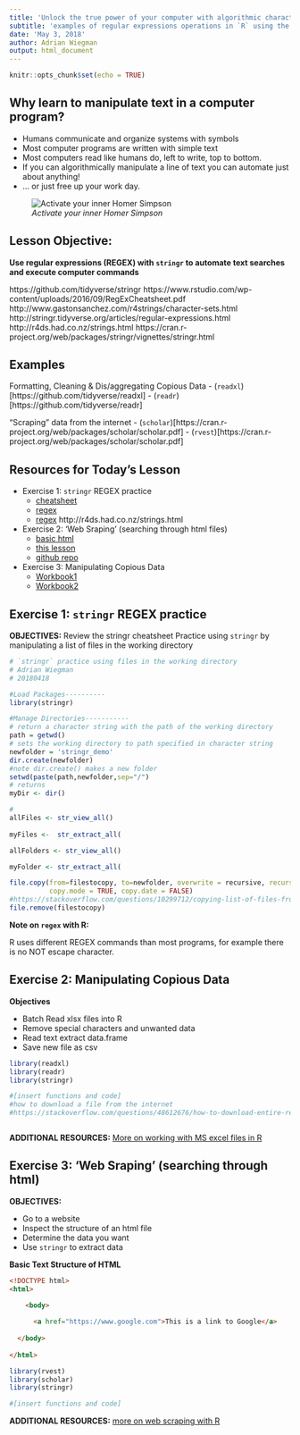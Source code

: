 ```yaml
---
title: 'Unlock the true power of your computer with algorithmic character manipulation'
subtitle: 'examples of regular expressions operations in `R` using the `stringr` package'
date: 'May 3, 2018'
author: Adrian Wiegman
output: html_document
---
```


```r
knitr::opts_chunk$set(echo = TRUE)
```

## Why learn to manipulate text in a computer program?

- Humans communicate and organize systems with symbols
- Most computer programs are written with simple text
- Most computers read like humans do, left to write, top to bottom. 
- If you can algorithmically manipulate a line of text you can automate just about anything!
- ... or just free up your work day.

![*Activate your inner Homer Simpson*](homerhardatwork.jpg)

## Lesson Objective: 

**Use regular expressions (REGEX) with `stringr` to automate text searches and execute computer commands**

https://github.com/tidyverse/stringr
https://www.rstudio.com/wp-content/uploads/2016/09/RegExCheatsheet.pdf
http://www.gastonsanchez.com/r4strings/character-sets.html
http://stringr.tidyverse.org/articles/regular-expressions.html
http://r4ds.had.co.nz/strings.html
https://cran.r-project.org/web/packages/stringr/vignettes/stringr.html

## Examples

Formatting, Cleaning & Dis/aggregating Copious Data
	- (`readxl`)[https://github.com/tidyverse/readxl]
	- (`readr`)[https://github.com/tidyverse/readr]
	
"Scraping" data from the internet
	- (`scholar`)[https://cran.r-project.org/web/packages/scholar/scholar.pdf]
  - (`rvest`)[https://cran.r-project.org/web/packages/scholar/scholar.pdf]

## Resources for Today’s Lesson


- Exercise 1: `stringr` REGEX practice
  - [cheatsheet](strings.pdf)
  - [regex](https://github.com/tidyverse/stringr)
  - [regex](http://r4ds.had.co.nz/strings.html)
  http://r4ds.had.co.nz/strings.html
- Exercise 2: 'Web Sraping' (searching through html files)
  - [basic html](stringr_lesson.html)
  - [this lesson](strings_lesson.html)
  - [github repo](strings_lesson.html)
  
- Exercise 3: Manipulating Copious Data 
  - [Workbook1](stringr_Workbook1.xlsx)
  - [Workbook2](Workbook2.xlsx)


## Exercise 1: `stringr` REGEX practice

**OBJECTIVES:**
Review the stringr cheatsheet
Practice using `stringr` by manipulating a list of files in the working directory

```R
# `stringr` practice using files in the working directory
# Adrian Wiegman
# 20180418

#Load Packages----------
library(stringr)

#Manage Directories-----------
# return a character string with the path of the working directory
path = getwd()
# sets the working directory to path specified in character string
newfolder = 'stringr_demo'
dir.create(newfolder)
#note dir.create() makes a new folder
setwd(paste(path,newfolder,sep="/")
# returns 
myDir <- dir() 

#
allFiles <- str_view_all()
  
myFiles <-  str_extract_all(

allFolders <- str_view_all()

myFolder <- str_extract_all(

file.copy(from=filestocopy, to=newfolder, overwrite = recursive, recursive = FALSE,
          copy.mode = TRUE, copy.date = FALSE)
#https://stackoverflow.com/questions/10299712/copying-list-of-files-from-one-folder-to-other-in-r
file.remove(filestocopy)
```




**Note on `regex` with R:**

R uses different REGEX commands than most programs, for example there is no NOT escape character. 


## Exercise 2: Manipulating Copious Data 

**Objectives**

- Batch Read xlsx files into R
- Remove special characters and unwanted data
- Read text extract data.frame
- Save new file as csv


```R
library(readxl)
library(readr)
library(stringr)

#[insert functions and code]
#how to download a file from the internet
#https://stackoverflow.com/questions/48612676/how-to-download-entire-repository-from-github-using-r



```

**ADDITIONAL RESOURCES:**
[More on working with MS excel files in R](https://www.datacamp.com/community/tutorials/r-tutorial-read-excel-into-r])





## Exercise 3: 'Web Sraping' (searching through html)

**OBJECTIVES:**

- Go to a website
- Inspect the structure of an html file 
- Determine the data you want 
- Use `stringr` to extract data

**Basic Text Structure of HTML**

```html
<!DOCTYPE html>
<html>

	<body>
	
	  <a href="https://www.google.com">This is a link to Google</a>
	  
  </body>
  
</html>
```

```r
library(rvest)
library(scholar)
library(stringr)

#[insert functions and code]
```

**ADDITIONAL RESOURCES:**
[more on web scraping with R](https://idc9.github.io/stor390/notes/web_scraping/DR_wrangling.html)